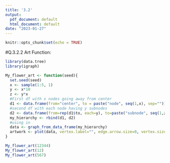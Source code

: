 ```yaml
---
title: '3.2'
output:
  pdf_document: default
  html_document: default
date: "2023-01-27"
---
```


```r
knitr::opts_chunk$set(echo = TRUE)
```

#Q.3.2.2
Art Function:

```r
library(data.tree)
library(igraph)

My_flower_art <- function(seed){
  set.seed(seed)
  x <- sample(1:5, 1)
  y <- x*10
  z <- y*x
  #First df with x nodes going away from center
  d1 <- data.frame(from="center", to = paste("node", seq(1,x), sep=""))
  #second df with each node having y subnodes 
  d2 <- data.frame(from=rep(d1$to, each=y), to=paste("subnode", seq(1,z), sep="_"))
  my_hierarchy <- rbind(d1, d2)
  #using in
  data <- graph_from_data_frame(my_hierarchy)
  artwork <- plot(data, vertex.label="", edge.arrow.size=0, vertex.size=5)
}

My_flower_art(12344)
My_flower_art(12)
My_flower_art(567)



```
